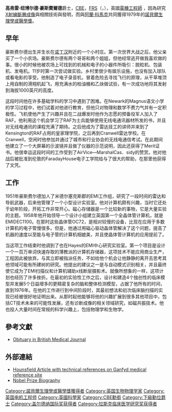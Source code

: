 {{Infobox scientist
|name              = 高弗雷·豪斯費爾德
|native_name       = Godfrey Hounsfield
|image             = EWS02a.06.jpg
|caption           = 高弗雷·豪斯费尔德（拿麥克風者）
|birth_name        = Godfrey Newbold Hounsfield
|birth_date        = {{Birth date|1919|8|28}}
|birth_place       = {{UK}}[[諾丁漢郡|諾丁漢郡]][[特倫特河畔紐瓦克|特倫特河畔紐瓦克]]
|death_date        = {{Death date and age|df=y|2004|8|12|1919|8|28}}
|death_place       = {{UK}}[[大倫敦|大倫敦]][[泰晤士河畔金斯頓|泰晤士河畔金斯頓]]
|residence         =
|citizenship       =
|nationality       = {{UK}}
|ethnicity         =
|field             = [[電子工程|電子工程]]
|work_institutions =
|alma_mater        =
|doctoral_advisor  =
|doctoral_students =
|known_for         = [[X射線斷層成像|斷層成像]]
|influences        =
|influenced        =
|prizes            = [[諾貝爾生理學或醫學獎|諾貝爾生理學或醫學獎]]（1979年）
|religion          =
}}
'''高弗雷·纽博尔德·豪斯費爾德'''爵士，[[CBE|CBE]]，[[皇家學會|FRS]]（{{lang-en|Sir '''Godfrey Newbold Hounsfield'''}}，{{bd|1919年|8月28日|2004年|8月12日}}），英國[[電機工程學|電機工程師]] ，因為研究[[X射線|X射線]][[X射線斷層成像|斷層成像]]與相關技術與發明，而與[[阿蘭·科馬克|阿蘭·科馬克]]共同獲得1979年的[[諾貝爾生理學或醫學獎|諾貝爾生理學或醫學獎]]。

==早年==
豪斯费尔德出生并生长在[[诺丁汉|诺丁汉]]附近的一个小村庄。第一次世界大战之后，他父亲买了一个小农场。豪斯费尔德有两个哥哥和两个姐姐，但他经常逃开做我喜欢做的事。很小的时候他被农场上可找到的机械和电子的小器件所吸引：脱粒机、包装机、发电机。11岁时第一次尝试做实验。乡村里很少有娱乐设施，也没有加入球队或看电影的享受。他制造了电子录音机，冒着危险去寻找飞行的原理，从干草堆顶上用自制的滑翔机起飞，用充满水的柏油桶和乙炔做试验，有一次成功地将其发射到海拔1000英尺的高度。

这段时间他在许多基础学科的学习中遇到了困难。在Newark的Magnus语文小学的学习过程中，他们试着对他进行教育，但他只对物理和数学不费力气并有一定积极性。飞机使他产生了兴趣并且在二战爆发时他作为志愿的预备役军人加入了RAF。他利用这个机会学习了RAF为士兵能够使用无线电通讯器材所发的书，并且对无线电通讯的课程充满了期待。之后他成为了雷达技工的讲师并来到了Kensington的RAF占用的皇家理学院，之后再到Cranwell雷达学校。在Cranwell，空闲时他参加并通过了城市和行业协会的无线电通信考试。在此期间他建立了一个大屏幕的示波镜并且做了仪器的示范说明，因此还获得了Merit证书。他很幸运这段时间的工作受到了AirVice—MarshalCas．sidy的赞赏。他对他战后被批准到伦敦的FaradayHouse电子工学院给与了很大的帮助，在那里他获得了文凭。

==工作==
1951年豪斯费尔德加人了米德尔塞克斯郡的EMI工作组，研究了一段时间的雷达和导航武器，后来他管理了一个小型设计实验室。他对计算机颇有兴趣，当时它还处于幼年阶段，开拓工作非常开心。磁心存储器是一个比较新的事物，它是大量实验的主题。1958年他开始领导一个设计小组建立英国第一个全晶体管计算机，就是EMIDEC1100。在那时这些晶体管OC72，是相对较慢的设备，比现在应用于多数计算机的电子管慢很多。但是，他通过用磁心驱动晶体管解决了这个问题，提高了机器的速度以至能与电子管的计算机相媲美，并且使晶体管计算机的应用提前了。

当这项工作结束时他调到了也在Hayes的EMI中心研究实验室。第一个项目是设计一个一百万单词快速存取的薄教派的计算机存储器，这项技术不能应用商业生产，工程因此被放弃。与其立即被指派任务，不如给他个机会让他静静的离开去思考其他领域可能有所建树的研究。他提出的建议之一是与自动模式识别相关，并且最终使它成为了EMI扫描仪和计算机辅助x线断层摄影术。就像所想象的一样，这项计划也经历了许多挫折。在最初的实验性工作之后，设计和建造4个独创性的临床模型并发展5个日益增多的更精密复杂的脑和整体检测模型，占据了他所有的时间，直到1976年。在他的工作进行到中间阶段时，其最初想法和初次临床脑扫描的实现已经被很好地证明出来。从那时起他能够将他的兴趣扩展到很多其他项目中，包括CT技术未来的可能性发展，还有诊断成像的相关领域研究，如磁共振技术。他也投人大量时间在常规的科学兴趣上，包括物理学和生物学。

== 參考文獻 ==
* [http://bmj.bmjjournals.com/cgi/content/full/329/7467/687 Obituary in British Medical Journal]

== 外部連結 ==
* [https://web.archive.org/web/20170728202633/http://www.ganfyd.org/index.php?title=Godfrey_Hounsfield Hounsfield Article with technical references on Ganfyd medical reference site]
* [http://www.nobel.se/medicine/laureates/1979/hounsfield-autobio.html Nobel Prize Biography]

{{諾貝爾生理學或醫學獎獲得者 (1976年-2000年)}}
{{加拿大盖尔德纳国际奖获得者}}
{{拉斯克-德贝基临床医学研究奖获得者}}

{{Authority control}}
{{DEFAULTSORT:Hounsfield, Godfrey}}
[[Category:諾貝爾生理學或醫學獎獲得者|Category:諾貝爾生理學或醫學獎獲得者]]
[[Category:英国生物物理学家|Category:英国生物物理学家]]
[[Category:英国电机工程师|Category:英国电机工程师]]
[[Category:英國科學家|Category:英國科學家]]
[[Category:CBE勳銜|Category:CBE勳銜]]
[[Category:下級勳位爵士|Category:下級勳位爵士]]
[[Category:盖尔德纳国际奖获得者|Category:盖尔德纳国际奖获得者]]
[[Category:拉斯克临床医学研究奖获得者|Category:拉斯克临床医学研究奖获得者]]